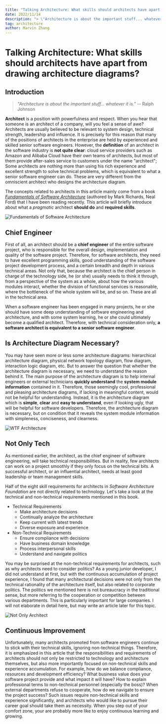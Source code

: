 ```yaml
---
title: "Talking Architecture: What skills should architects have apart from drawing architecture diagrams?"
date: 2022/11/14
description: "> \"Architecture is about the important stuff... whatever it is.\" -- Ralph Johnson"
tag: architecture
author: Marvin Zhang
---
```


# Talking Architecture: What skills should architects have apart from drawing architecture diagrams?

## Introduction

> *"Architecture is about the important stuff... whatever it is."* -- Ralph Johnson

**Architect** is a position with powerfulness and respect. When you hear that someone is an architect of a company, will you feel a sense of awe? Architects are usually believed to be relevant to system design, technical strength, leadership and influence. It is precisely for this reason that many of the positions of architects in the enterprise are held by experienced and skilled senior software engineers. However, the **definition** of an architect in the software industry is **not quite clear**: cloud service providers such as Amazon and Alibaba Cloud have their own teams of architects, but most of them provide after-sales service to customers under the name "architect"; Some architects are nothing more than using his rich experience and excellent strength to solve technical problems, which is equivalent to what a senior software engineer can do. These are very different from the omniscient architect who designs the architecture diagram. 

The concepts related to architects in this article mainly come from a book *[Fundamentals of Software Architecture](https://www.oreilly.com/library/view/fundamentals-of-software/9781492043447/)* (authored by Mark Richards, Neal Ford) that I have been reading recently. This article will briefly introduce about what a *pragmatic* architect **should do** and **required skills**. 

![Fundamentals of Software Architecture](https://tva1.sinaimg.cn/large/008vxvgGly1h84u33fz4bj306y094wey.jpg)

## Chief Engineer

First of all, an architect should be a **chief engineer** of the entire software project, who is responsible for the overall design, implementation and quality of the software project. Therefore, for software architects, they need to have excellent programming skills, good understanding of the software project development process, and a certain breadth and depth in various technical areas. Not only that, because the architect is the chief person in charge of the technology side, he (or she) usually needs to think it through, from a perspective of the system as a whole, about how the various modules interact, whether the division of functional services is reasonable, where the bottleneck of the whole system will be, and so on. These are all in the technical area.

When a software engineer has been engaged in many projects, he or she should have some deep understanding of software engineering and architecture, and with some system learning, he or she could ultimately become a qualified architect. Therefore, with technical consideration only, **a software architect is equivalent to a senior software engineer**.

## Is Architecture Diagram Necessary?

You may have seen more or less some architecture diagrams: hierarchical architecture diagram, physical network topology diagram, flow diagram, interaction logic diagram, etc. But to answer the question that whether the architecture diagram is necessary, we need to understand the reason behind it. The main purpose of the architecture diagram is to help internal engineers or external technicians **quickly understand** the **system module information** contained in it. Therefore, those seemingly cool, professional and pleasing architecture diagrams, if lacking in meaningful content, would not be helpful for understanding. Instead, it is the architecture diagram which is **simple**, **clear** and **easy to understand**, even if looking ugly, that will be helpful for software developers. Therefore, the architecture diagram is necessary, but on condition that it reveals the system module information with simpleness, conciseness, and clearness.

![WTF Architecture](https://tva1.sinaimg.cn/large/008vxvgGly1h84u2m8xpej30ov0fen1e.jpg)

## Not Only Tech

As mentioned earlier, the architect, as the chief engineer of software engineering, will take technical responsibilities. But in reality, few architects can work on a project smoothly if they only focus on the technical bits. A successful architect, or an influential architect, needs at least good leadership or team management skills.

Half of the eight skill requirements for architects in *Software Architecture Foundation* are not directly related to technology. Let's take a look at the technical and non-technical requirements mentioned in this book.

- Technical Requirements
  - Make architecture decisions
  - Continually analyze the architecture
  - Keep current with latest trends
  - Diverse exposure and experience
- Non-Technical Requirements
  - Ensure compliance with decisions
  - Have business domain knowledge
  - Process interpersonal skills
  - Understand and navigate politics

You may be surprised at the non-technical requirements for architects, such as why architects need to consider politics? As a young junior developer, I did not understand at first, but with the continuous accumulation of project experience, I found that many architectural decisions were not only from the technical rationality of the architecture itself, but also related to corporate politics. The politics we mentioned here is not bureaucracy in the traditional sense, but more referring to the cooperation or competition between various departments. This is particularly important for large companies. I will not elaborate in detail here, but may write an article later for this topic.

![Not Only Architect](https://tva1.sinaimg.cn/large/008vxvgGly1h84u8gxzl1j30z10u079e.jpg)

## Continuous Improvement

Unfortunately, many architects promoted from software engineers continue to stick with their technical skills, ignoring non-technical things. Therefore, it is emphasized in this article that the responsibilities and requirements of architects should not only be restricted to technology and architecture themselves, but also more importantly focused on non-technical skills and experience accumulation. For example, how do we balance compliance, resources and development efficiency? What business value does your software project provide and what impact it will have? How to explain professional terms to non-technical personnel (especially the boss)? When external departments refuse to cooperate, how do we navigate to ensure the project success? Such issues require non-technical skills and experience significantly, and architects who would like to pursue their career goal should take them as necessity. When you step out of your comfort zone, your are probably more like to enjoy continuous learning and growing.
